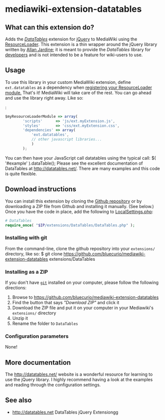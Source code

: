 = mediawiki-extension-datatables = 

== What can this extension do? ==
Adds the ''[http://datatables.net DataTables]'' extension for [[wikipedia:jQuery|jQuery]] to MediaWiki using the [[ResourceLoader]]. This extension is a thin wrapper around the jQuery library written by [http://www.sprymedia.co.uk/ Allan Jardine]; it is meant to provide the ''DataTables'' library for [[developers]] and is not intended to be a feature for wiki-users to use.

== Usage ==
To use this library in your custom MediaWiki extension, define <code>ext.datatables</code> as a dependency when [[ResourceLoader/Developing_with_ResourceLoader#Registering|registering your ResourceLoader module.]] That's it! MediaWiki will take care of the rest. You can go ahead and use the library right away. Like so:
: <source lang="javascript" enclose="div" highlight="5">
$myResourceLoaderModule => array(
		'scripts'      => 'js/ext.myExtension.js',
		'styles'       => 'css/ext.myExtension.css',
		'dependencies' => array(
			'ext.datatables',
			// other javascript libraries...
			)
		);
</source>

You can then have your JavaScript call datatables using the typical call:
$( '#example' ).dataTable();
Please see the excellent documentation of DataTables at http://datatables.net/. There are many examples and this code is quite flexible. 

== Download instructions ==
You can install this extension by cloning the [https://github.com/bluecurio/mediawiki-extension-datatables Github repository] or by downloading a ZIP file from Github and installing it manually. (See below.) Once you have the code in place, add the following to [[Manual:LocalSettings.php|LocalSettings.php]]:
<source lang="php">
# DataTables
require_once( "$IP/extensions/DataTables/DataTables.php" );
</source>

=== Installing with git ===
From the command-line, clone the github repository into your <code>extensions/</code> directory, like so:
$ git clone https://github.com/bluecurio/mediawiki-extension-datatables extensions/DataTables

=== Installing as a ZIP ===
If you don't have <code>[[wikipedia:git|git]]</code> installed on your computer, please follow the following directions:
# Browse to https://github.com/bluecurio/mediawiki-extension-datatables
# Find the button that says ''"Download ZIP"'' and click it
# Download the ZIP file and put it on your computer in your Mediawiki's <code>extensions/</code> directory
# Unzip it
# Rename the folder to <code>DataTables</code>


=== Configuration parameters ===
None! 

== More documentation ==
The http://datatables.net/ website is a wonderful resource for learning to use the jQuery library. I highly recommend having a look at the examples and reading through the configuration settings. 


== See also ==
* http://datatables.net DataTables jQuery Extensiongg
